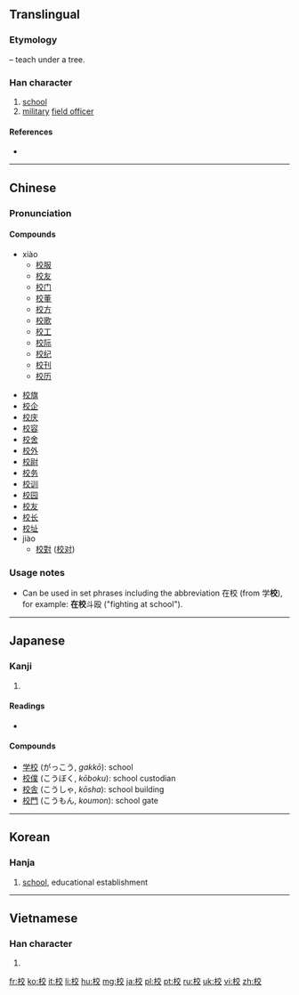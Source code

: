 ==Translingual==
{{stroke order|strokes=10}}

===Etymology===
{{Han compound|木|t1=tree|交|ls=psc|c1=s|c2=p}} – teach under a tree.

===Han character===
{{Han char|rn=75|rad=木|as=06|sn=10|four=4094<sub>8</sub>|canj=木卜金大 (DYCK)|ids=⿰[[木]][[交]]}}

# [[school]]
# [[military]] [[field officer]]

====References====
* {{Han ref|kx=0522.250|dkj=14713|dj=0910.270|hdz=21205.080|uh=6821|ud=26657|bh=AED5|bd=44757}}

----

==Chinese==
{{zh-hanzi-box|[[校]]}}

===Pronunciation===
{{zh-pron
|m=xiào,jiào
|c=gaau3,haau6
|mc=y
|oc=y
|ma=
|cat=n
}}

====Compounds====
{{top2}}
* xiào
** [[校服]]
** [[校友]]
** [[校门]]
** [[校董]]
** [[校方]]
** [[校歌]]
** [[校工]]
** [[校际]]
** [[校纪]]
** [[校刊]]
** [[校历]]
{{mid2}}
* [[校旗]]
* [[校企]]
* [[校庆]]
* [[校容]]
* [[校舍]]
* [[校外]]
* [[校尉]]
* [[校务]]
* [[校训]]
* [[校园]]
* [[校友]]
* [[校长]]
* [[校址]]
* jiào
** [[校對]] ([[校对]])
{{bottom}}

===Usage notes===
* Can be used in set phrases including the abbreviation 在校 (from 学'''校'''), for example: '''在校'''斗殴 ("fighting at school").

----

==Japanese==

===Kanji===
{{ja-kanji|grade=1|rs=木06}}

# {{defn|lang=ja|sort=木06}}

====Readings====
* {{ja-readings|goon=[[きょう]] (kyō), [[ぎょう]] (gyō)|kanon=[[こう]] (kō)|kun=[[かせ]] (kase)}}

====Compounds====
* [[学校]] (がっこう, ''gakkō''): school
* [[校僕]] (こうぼく, ''kōboku''): school custodian
* [[校舎]] (こうしゃ, ''kōsha''): school building
* [[校門]] (こうもん, ''koumon''): school gate

----

==Korean==

===Hanja===
{{ko-hanja|hangeul=교|rv=gyo|mr=kyo|y=kyo|eumhun=학교|ehrv=hakgyo|ehmr=hakkyo|ehy=hakqkyo}}

# [[school]], educational establishment

----

==Vietnamese==

===Han character===
{{vi-hantu|[[giáo]], [[hiệu]], [[hào]]|rs=木06}}

# {{defn|lang=vi|sort=木06}}

[[fr:校]]
[[ko:校]]
[[it:校]]
[[li:校]]
[[hu:校]]
[[mg:校]]
[[ja:校]]
[[pl:校]]
[[pt:校]]
[[ru:校]]
[[uk:校]]
[[vi:校]]
[[zh:校]]